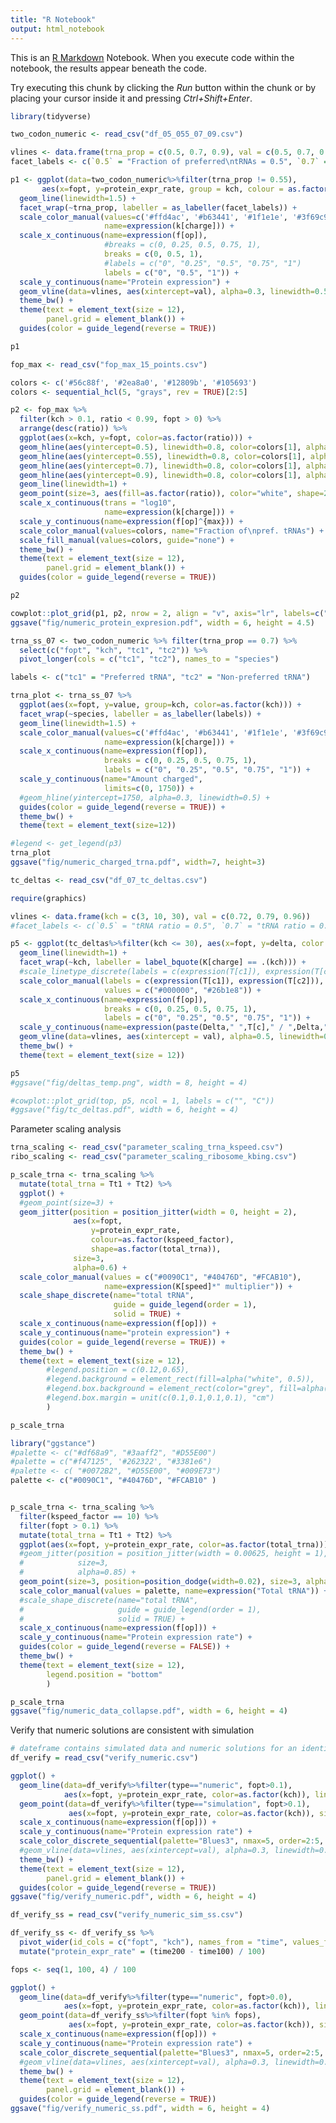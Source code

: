 ```yaml
---
title: "R Notebook"
output: html_notebook
---
```


This is an [R Markdown](http://rmarkdown.rstudio.com) Notebook. When you execute code within the notebook, the results appear beneath the code. 

Try executing this chunk by clicking the *Run* button within the chunk or by placing your cursor inside it and pressing *Ctrl+Shift+Enter*. 

```r
library(tidyverse)
```

```r
two_codon_numeric <- read_csv("df_05_055_07_09.csv")
```

```r
vlines <- data.frame(trna_prop = c(0.5, 0.7, 0.9), val = c(0.5, 0.7, 0.9))
facet_labels <- c(`0.5` = "Fraction of preferred\ntRNAs = 0.5", `0.7` = "Fraction of preferred\ntRNAs = 0.7", `0.9` = "Fraction of preferred\ntRNAs = 0.9")

p1 <- ggplot(data=two_codon_numeric%>%filter(trna_prop != 0.55),
       aes(x=fopt, y=protein_expr_rate, group = kch, colour = as.factor(kch))) +
  geom_line(linewidth=1.5) +
  facet_wrap(~trna_prop, labeller = as_labeller(facet_labels)) +
  scale_color_manual(values=c('#ffd4ac', '#b63441', '#1f1e1e', '#3f69c9', '#bde7db'),
                     name=expression(k[charge])) +
  scale_x_continuous(name=expression(f[op]),
                     #breaks = c(0, 0.25, 0.5, 0.75, 1),
                     breaks = c(0, 0.5, 1),
                     #labels = c("0", "0.25", "0.5", "0.75", "1")
                     labels = c("0", "0.5", "1")) +
  scale_y_continuous(name="Protein expression") +
  geom_vline(data=vlines, aes(xintercept=val), alpha=0.3, linewidth=0.5) +
  theme_bw() +
  theme(text = element_text(size = 12),
        panel.grid = element_blank()) +
  guides(color = guide_legend(reverse = TRUE))

p1
```

```r
fop_max <- read_csv("fop_max_15_points.csv") 
```

```r
colors <- c('#56c88f', '#2ea8a0', '#12809b', '#105693')
colors <- sequential_hcl(5, "grays", rev = TRUE)[2:5]

p2 <- fop_max %>%
  filter(kch > 0.1, ratio < 0.99, fopt > 0) %>%
  arrange(desc(ratio)) %>%
  ggplot(aes(x=kch, y=fopt, color=as.factor(ratio))) +
  geom_hline(aes(yintercept=0.5), linewidth=0.8, color=colors[1], alpha=0.6) +
  geom_hline(aes(yintercept=0.55), linewidth=0.8, color=colors[1], alpha=0.6) +
  geom_hline(aes(yintercept=0.7), linewidth=0.8, color=colors[1], alpha=0.6) +
  geom_hline(aes(yintercept=0.9), linewidth=0.8, color=colors[1], alpha=0.6) +
  geom_line(linewidth=1) +
  geom_point(size=3, aes(fill=as.factor(ratio)), color="white", shape=21) +
  scale_x_continuous(trans = "log10",
                     name=expression(k[charge])) +
  scale_y_continuous(name=expression(f[op]^{max})) +
  scale_color_manual(values=colors, name="Fraction of\npref. tRNAs") +
  scale_fill_manual(values=colors, guide="none") +
  theme_bw() +
  theme(text = element_text(size = 12),
        panel.grid = element_blank()) +
  guides(color = guide_legend(reverse = TRUE))

p2
```

```r
cowplot::plot_grid(p1, p2, nrow = 2, align = "v", axis="lr", labels=c("A", "B"))
ggsave("fig/numeric_protein_expresion.pdf", width = 6, height = 4.5)
```

```r
trna_ss_07 <- two_codon_numeric %>% filter(trna_prop == 0.7) %>%
  select(c("fopt", "kch", "tc1", "tc2")) %>%
  pivot_longer(cols = c("tc1", "tc2"), names_to = "species")

labels <- c("tc1" = "Preferred tRNA", "tc2" = "Non-preferred tRNA")

trna_plot <- trna_ss_07 %>%
  ggplot(aes(x=fopt, y=value, group=kch, color=as.factor(kch))) +
  facet_wrap(~species, labeller = as_labeller(labels)) +
  geom_line(linewidth=1.5) +
  scale_color_manual(values=c('#ffd4ac', '#b63441', '#1f1e1e', '#3f69c9', '#bde7db'),
                     name=expression(k[charge])) +
  scale_x_continuous(name=expression(f[op]),
                     breaks = c(0, 0.25, 0.5, 0.75, 1),
                     labels = c("0", "0.25", "0.5", "0.75", "1")) +
  scale_y_continuous(name="Amount charged",
                     limits=c(0, 1750)) +
  #geom_hline(yintercept=1750, alpha=0.3, linewidth=0.5) +
  guides(color = guide_legend(reverse = TRUE)) +
  theme_bw() +
  theme(text = element_text(size=12))

#legend <- get_legend(p3)
trna_plot
ggsave("fig/numeric_charged_trna.pdf", width=7, height=3)
```

```r
tc_deltas <- read_csv("df_07_tc_deltas.csv")
```

```r
require(graphics)

vlines <- data.frame(kch = c(3, 10, 30), val = c(0.72, 0.79, 0.96))
#facet_labels <- c(`0.5` = "tRNA ratio = 0.5", `0.7` = "tRNA ratio = 0.7")

p5 <- ggplot(tc_deltas%>%filter(kch <= 30), aes(x=fopt, y=delta, color = species)) +
  geom_line(linewidth=1) +
  facet_wrap(~kch, labeller = label_bquote(K[charge] == .(kch))) +
  #scale_linetype_discrete(labels = c(expression(T[c1]), expression(T[c2]))) +
  scale_color_manual(labels = c(expression(T[c1]), expression(T[c2])),
                     values = c("#000000", "#26b1e8")) +
  scale_x_continuous(name=expression(f[op]),
                     breaks = c(0, 0.25, 0.5, 0.75, 1),
                     labels = c("0", "0.25", "0.5", "0.75", "1")) +
  scale_y_continuous(name=expression(paste(Delta," ",T[c]," / ",Delta," ",f[op]))) +
  geom_vline(data=vlines, aes(xintercept = val), alpha=0.5, linewidth=0.5) +
  theme_bw() +
  theme(text = element_text(size = 12))

p5
#ggsave("fig/deltas_temp.png", width = 8, height = 4)
```

```r
#cowplot::plot_grid(top, p5, ncol = 1, labels = c("", "C"))
#ggsave("fig/tc_deltas.pdf", width = 6, height = 4)
```

Parameter scaling analysis

```r
trna_scaling <- read_csv("parameter_scaling_trna_kspeed.csv")
ribo_scaling <- read_csv("parameter_scaling_ribosome_kbing.csv")
```

```r
p_scale_trna <- trna_scaling %>%
  mutate(total_trna = Tt1 + Tt2) %>%
  ggplot() +
  #geom_point(size=3) +
  geom_jitter(position = position_jitter(width = 0, height = 2), 
              aes(x=fopt, 
                  y=protein_expr_rate, 
                  colour=as.factor(kspeed_factor), 
                  shape=as.factor(total_trna)),
              size=3, 
              alpha=0.6) +
  scale_color_manual(values = c("#0090C1", "#40476D", "#FCAB10"),
                     name=expression(K[speed]*" multiplier")) +
  scale_shape_discrete(name="total tRNA",
                       guide = guide_legend(order = 1),
                       solid = TRUE) +
  scale_x_continuous(name=expression(f[op])) +
  scale_y_continuous(name="protein expression") +
  guides(color = guide_legend(reverse = TRUE)) +
  theme_bw() +
  theme(text = element_text(size = 12),
        #legend.position = c(0.12,0.65),
        #legend.background = element_rect(fill=alpha("white", 0.5)),
        #legend.box.background = element_rect(color="grey", fill=alpha("white", 0.5)),
        #legend.box.margin = unit(c(0.1,0.1,0.1,0.1), "cm")
        )

p_scale_trna        
```

```r
library("ggstance")
#palette <- c("#df68a9", "#3aaff2", "#D55E00")
#palette = c("#f47125", '#262322', "#3381e6")
#palette <- c( "#0072B2", "#D55E00", "#009E73")
palette <- c("#0090C1", "#40476D", "#FCAB10" )


p_scale_trna <- trna_scaling %>%
  filter(kspeed_factor == 10) %>%
  filter(fopt > 0.1) %>%
  mutate(total_trna = Tt1 + Tt2) %>%
  ggplot(aes(x=fopt, y=protein_expr_rate, color=as.factor(total_trna))) +
  #geom_jitter(position = position_jitter(width = 0.00625, height = 1), 
  #            size=3, 
  #            alpha=0.85) +
  geom_point(size=3, position=position_dodge(width=0.02), size=3, alpha=0.85) +
  scale_color_manual(values = palette, name=expression("Total tRNA")) +
  #scale_shape_discrete(name="total tRNA",
  #                     guide = guide_legend(order = 1),
  #                     solid = TRUE) +
  scale_x_continuous(name=expression(f[op])) +
  scale_y_continuous(name="Protein expression rate") +
  guides(color = guide_legend(reverse = FALSE)) +
  theme_bw() +
  theme(text = element_text(size = 12),
        legend.position = "bottom"
        )

p_scale_trna 
ggsave("fig/numeric_data_collapse.pdf", width = 6, height = 4)
```
Verify that numeric solutions are consistent with simulation

```r
# dateframe contains simulated data and numeric solutions for an identical system
df_verify = read_csv("verify_numeric.csv")
```

```r
ggplot() +
  geom_line(data=df_verify%>%filter(type=="numeric", fopt>0.1), 
            aes(x=fopt, y=protein_expr_rate, color=as.factor(kch)), linewidth=1.5, alpha=0.8) +
  geom_point(data=df_verify%>%filter(type=="simulation", fopt>0.1), 
             aes(x=fopt, y=protein_expr_rate, color=as.factor(kch)), size=2) +
  scale_x_continuous(name=expression(f[op])) +
  scale_y_continuous(name="Protein expression rate") +
  scale_color_discrete_sequential(palette="Blues3", nmax=5, order=2:5, name=expression(k[charge])) +
  #geom_vline(data=vlines, aes(xintercept=val), alpha=0.3, linewidth=0.5) +
  theme_bw() +
  theme(text = element_text(size = 12),
        panel.grid = element_blank()) +
  guides(color = guide_legend(reverse = TRUE))
ggsave("fig/verify_numeric.pdf", width = 6, height = 4)
```

```r
df_verify_ss = read_csv("verify_numeric_sim_ss.csv")
```

```r
df_verify_ss <- df_verify_ss %>%
  pivot_wider(id_cols = c("fopt", "kch"), names_from = "time", values_from = "protein", names_prefix = "time") %>%
  mutate("protein_expr_rate" = (time200 - time100) / 100)
```

```r
fops <- seq(1, 100, 4) / 100

ggplot() +
  geom_line(data=df_verify%>%filter(type=="numeric", fopt>0.0), 
            aes(x=fopt, y=protein_expr_rate, color=as.factor(kch)), linewidth=1.5, alpha=0.8) +
  geom_point(data=df_verify_ss%>%filter(fopt %in% fops), 
             aes(x=fopt, y=protein_expr_rate, color=as.factor(kch)), size=2.5) +
  scale_x_continuous(name=expression(f[op])) +
  scale_y_continuous(name="Protein expression rate") +
  scale_color_discrete_sequential(palette="Blues3", nmax=5, order=2:5, name=expression(k[charge])) +
  #geom_vline(data=vlines, aes(xintercept=val), alpha=0.3, linewidth=0.5) +
  theme_bw() +
  theme(text = element_text(size = 12),
        panel.grid = element_blank()) +
  guides(color = guide_legend(reverse = TRUE))
ggsave("fig/verify_numeric_ss.pdf", width = 6, height = 4)
```


